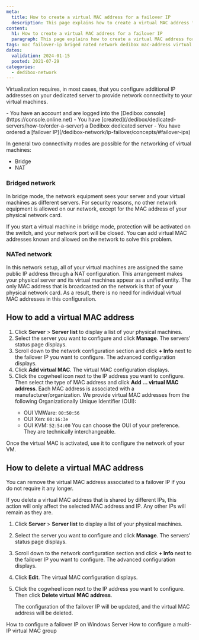```yaml
---
meta:
  title: How to create a virtual MAC address for a failover IP
  description: This page explains how to create a virtual MAC address for a failover IP.
content:
  h1: How to create a virtual MAC address for a failover IP
  paragraph: This page explains how to create a virtual MAC address for a failover IP.
tags: mac failover-ip briged nated network dedibox mac-address virtual mac
dates:
  validation: 2024-01-15
  posted: 2021-07-29
categories:
  - dedibox-network
---
```


Virtualization requires, in most cases, that you configure additional IP addresses on your dedicated server to provide network connectivity to your virtual machines.

<Message type="requirement">
  - You have an account and are logged into the [Dedibox console](https://console.online.net)
  - You have [created](/dedibox/dedicated-servers/how-to/order-a-server) a Dedibox dedicated server
  - You have ordered a [failover IP](/dedibox-network/ip-failover/concepts/#failover-ips)
</Message>

<Macro id="failover-ip" />

In general two connectivity modes are possible for the networking of virtual machines:

* Bridge
* NAT

### Bridged network

In bridge mode, the network equipment sees your server and your virtual machines as different servers.
For security reasons, no other network equipment is allowed on our network, except for the MAC address of your physical network card.

If you start a virtual machine in bridge mode, protection will be activated on the switch, and your network port will be closed.
You can add virtual MAC addresses known and allowed on the network to solve this problem.

### NATed network

In this network setup, all of your virtual machines are assigned the same public IP address through a NAT configuration. This arrangement makes your physical server and its virtual machines appear as a unified entity. The only MAC address that is broadcasted on the network is that of your physical network card.
As a result, there is no need for individual virtual MAC addresses in this configuration.

## How to add a virtual MAC address

1. Click **Server** > **Server list** to display a list of your physical machines.
2. Select the server you want to configure and click **Manage**. The servers' status page displays.
3. Scroll down to the network configuration section and click **+ Info** next to the failover IP you want to configure. The advanced configuration displays.
4. Click **Add virtual MAC**. The virtual MAC configuration displays.
5. Click the cogwheel icon next to the IP address you want to configure. Then select the type of MAC address and click **Add ... virtual MAC address**.
    <Message type="note">
      Each MAC address is associated with a manufacturer/organization. We provide virtual MAC addresses from the following Organizationally Unique Identifier (OUI):
      * OUI VMWare: `00:50:56`
      * OUI Xen: `00:16:3e`
      * OUI KVM: `52:54:00`
      You can choose the OUI of your preference. They are technically interchangeable.
    </Message>

Once the virtual MAC is activated, use it to configure the network of your VM.

## How to delete a virtual MAC address

You can remove the virtual MAC address associated to a failover IP if you do not require it any longer.

<Message type="tip">
  If you delete a virtual MAC address that is shared by different IPs, this action will only affect the selected MAC address and IP. Any other IPs will remain as they are.
</Message>

1. Click **Server** > **Server list** to display a list of your physical machines.
2. Select the server you want to configure and click **Manage**. The servers' status page displays.
3. Scroll down to the network configuration section and click **+ Info** next to the failover IP you want to configure. The advanced configuration displays.
4. Click **Edit**. The virtual MAC configuration displays.
5. Click the cogwheel icon next to the IP address you want to configure. Then click **Delete virtual MAC address**.

    The configuration of the failover IP will be updated, and the virtual MAC address will be deleted.


<Navigation title="See Also">
  <PreviousButton to="/dedibox-network/ip-failover/how-to/configure-windows">How to configure a failover IP on Windows Server</PreviousButton>
  <NextButton to="/dedibox-network/ip-failover/how-to/configure-multiip-virtualmac">How to configure a multi-IP virtual MAC group</NextButton>
</Navigation>
